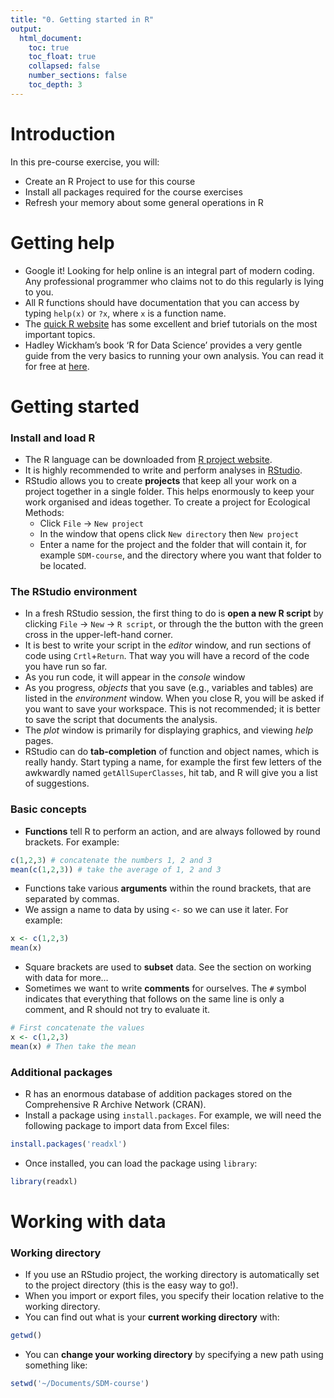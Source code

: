 ```yaml
---
title: "0. Getting started in R"
output:
  html_document:
    toc: true
    toc_float: true
    collapsed: false
    number_sections: false
    toc_depth: 3
---
```


# Introduction
In this pre-course exercise, you will:

- Create an R Project to use for this course
- Install all packages required for the course exercises
- Refresh your memory about some general operations in R


# Getting help
- Google it! Looking for help online is an integral part of modern coding. Any professional programmer who claims not to do this regularly is lying to you.
- All R functions should have documentation that you can access by typing `help(x)` or `?x`, where `x` is a function name.
- The [quick R website](https://www.statmethods.net/) has some excellent and brief tutorials on the most important topics.
- Hadley Wickham's book 'R for Data Science' provides a very gentle guide from the very basics to running your own analysis. You can read it for free at [here](http://r4ds.had.co.nz/).

# Getting started
### Install and load R
* The R language can be downloaded from [R project website](https://www.r-project.org/).
* It is highly recommended to write and perform analyses in [RStudio](https://www.rstudio.com/).
* RStudio allows you to create **projects** that keep all your work on a project together in a single folder. This helps enormously to keep your work organised and ideas together. To create a project for Ecological Methods:
    + Click `File` -> `New project`
    + In the window that opens click `New directory` then `New project`
    + Enter a name for the project and the folder that will contain it, for example `SDM-course`, and the directory where you want that folder to be located.

### The RStudio environment
* In a fresh RStudio session, the first thing to do is **open a new R script** by clicking `File` -> `New` -> `R script`, or through the the button with the green cross in the upper-left-hand corner.
* It is best to write your script in the *editor* window, and run sections of code using `Crtl`+`Return`. That way you will have a record of the code you have run so far.
* As you run code, it will appear in the *console* window
* As you progress, *objects* that you save (e.g., variables and tables) are listed in the *environment* window. When you close R, you will be asked if you want to save your workspace. This is not recommended; it is better to save the script that documents the analysis.
* The *plot* window is primarily for displaying graphics, and viewing *help* pages.
* RStudio can do **tab-completion** of function and object names, which is really handy. Start typing a name, for example the first few letters of the awkwardly named `getAllSuperClasses`, hit tab, and R will give you a list of suggestions.

### Basic concepts
* **Functions** tell R to perform an action, and are always followed by round brackets. For example:
```r
c(1,2,3) # concatenate the numbers 1, 2 and 3
mean(c(1,2,3)) # take the average of 1, 2 and 3
```
* Functions take various **arguments** within the round brackets, that are separated by commas.
* We assign a name to data by using `<-` so we can use it later. For example:
```r
x <- c(1,2,3)
mean(x)
```
* Square brackets are used to **subset** data. See the section on working with data for more...
* Sometimes we want to write **comments** for ourselves. The `#` symbol indicates that everything that follows on the same line is only a comment, and R should not try to evaluate it.
```r
# First concatenate the values
x <- c(1,2,3)
mean(x) # Then take the mean
```


### Additional packages
* R has an enormous database of addition packages stored on the Comprehensive R Archive Network (CRAN).
* Install a package using `install.packages`. For example, we will need the following package to import data from Excel files:
```r
install.packages('readxl')
```

* Once installed, you can load the package using `library`:
```r
library(readxl)
```


# Working with data
### Working directory

* If you use an RStudio project, the working directory is automatically set to the project directory (this is the easy way to go!).
* When you import or export files, you specify their location relative to the working directory.
* You can find out what is your **current working directory** with:
```r
getwd()
```
* You can **change your working directory** by specifying a new path using something like:
```r
setwd('~/Documents/SDM-course')
```


